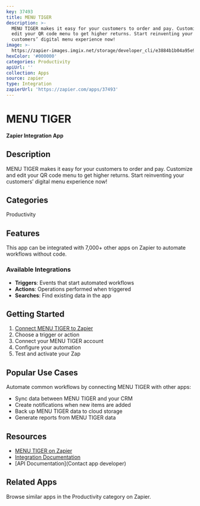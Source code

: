 ```yaml
---
key: 37493
title: MENU TIGER
description: >-
  MENU TIGER makes it easy for your customers to order and pay. Customize and
  edit your QR code menu to get higher returns. Start reinventing your
  customers’ digital menu experience now!
image: >-
  https://zapier-images.imgix.net/storage/developer_cli/e3884b1b04a95e991b39c6fce71cca2c.png?auto=format%2Ccompress&ixlib=python-3.0.0&q=50
hexColor: '#000000'
categories: Productivity
apiUrl: ''
collection: Apps
source: zapier
type: Integration
zapierUrl: 'https://zapier.com/apps/37493'
---
```

# MENU TIGER

**Zapier Integration App**

## Description

MENU TIGER makes it easy for your customers to order and pay. Customize and edit your QR code menu to get higher returns. Start reinventing your customers’ digital menu experience now!

## Categories

Productivity

## Features

This app can be integrated with 7,000+ other apps on Zapier to automate workflows without code.

### Available Integrations

- **Triggers**: Events that start automated workflows
- **Actions**: Operations performed when triggered
- **Searches**: Find existing data in the app

## Getting Started

1. [Connect MENU TIGER to Zapier](https://zapier.com/apps/37493)
2. Choose a trigger or action
3. Connect your MENU TIGER account
4. Configure your automation
5. Test and activate your Zap

## Popular Use Cases

Automate common workflows by connecting MENU TIGER with other apps:

- Sync data between MENU TIGER and your CRM
- Create notifications when new items are added
- Back up MENU TIGER data to cloud storage
- Generate reports from MENU TIGER data

## Resources

- [MENU TIGER on Zapier](https://zapier.com/apps/37493)
- [Integration Documentation](https://zapier.com/apps/37493/integrations)
- [API Documentation](Contact app developer)

## Related Apps

Browse similar apps in the Productivity category on Zapier.
